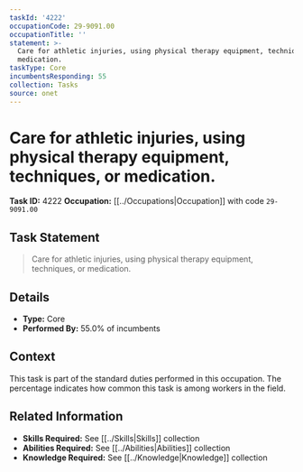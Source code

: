 ```yaml
---
taskId: '4222'
occupationCode: 29-9091.00
occupationTitle: ''
statement: >-
  Care for athletic injuries, using physical therapy equipment, techniques, or
  medication.
taskType: Core
incumbentsResponding: 55
collection: Tasks
source: onet
---
```

# Care for athletic injuries, using physical therapy equipment, techniques, or medication.

**Task ID:** 4222
**Occupation:** [[../Occupations|Occupation]] with code `29-9091.00`

## Task Statement

> Care for athletic injuries, using physical therapy equipment, techniques, or medication.

## Details

- **Type:** Core
- **Performed By:** 55.0% of incumbents

## Context

This task is part of the standard duties performed in this occupation. The percentage indicates how common this task is among workers in the field.

## Related Information

- **Skills Required:** See [[../Skills|Skills]] collection
- **Abilities Required:** See [[../Abilities|Abilities]] collection
- **Knowledge Required:** See [[../Knowledge|Knowledge]] collection
